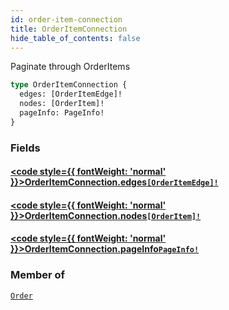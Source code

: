 ```yaml
---
id: order-item-connection
title: OrderItemConnection
hide_table_of_contents: false
---
```








Paginate through OrderItems

```graphql
type OrderItemConnection {
  edges: [OrderItemEdge]!
  nodes: [OrderItem]!
  pageInfo: PageInfo!
}
```


### Fields

#### [<code style={{ fontWeight: 'normal' }}>OrderItemConnection.<b>edges</b></code>](#)<Bullet />[`[OrderItemEdge]!`](/demand/api/graphql-admin/reference/objects/order-item-edge) <Badge class="secondary" text="non-null"/> <Badge class="secondary" text="object"/>
> 
> 

#### [<code style={{ fontWeight: 'normal' }}>OrderItemConnection.<b>nodes</b></code>](#)<Bullet />[`[OrderItem]!`](/demand/api/graphql-admin/reference/objects/order-item) <Badge class="secondary" text="non-null"/> <Badge class="secondary" text="object"/>
> 
> 

#### [<code style={{ fontWeight: 'normal' }}>OrderItemConnection.<b>pageInfo</b></code>](#)<Bullet />[`PageInfo!`](/demand/api/graphql-admin/reference/objects/page-info) <Badge class="secondary" text="non-null"/> <Badge class="secondary" text="object"/>
> 
> 



### Member of

[`Order`](/demand/api/graphql-admin/reference/objects/order)  <Badge class="secondary" text="object"/>



